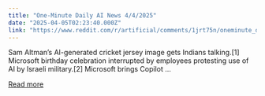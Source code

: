 ```yaml
---
title: "One-Minute Daily AI News 4/4/2025"
date: "2025-04-05T02:23:40.000Z"
link: "https://www.reddit.com/r/artificial/comments/1jrt75n/oneminute_daily_ai_news_442025/"
---
```


Sam Altman’s AI-generated cricket jersey image gets Indians talking.[1]
 Microsoft birthday celebration interrupted by employees protesting use of AI by Israeli military.[2]
 Microsoft brings Copilot ...

[Read more](https://www.reddit.com/r/artificial/comments/1jrt75n/oneminute_daily_ai_news_442025/)
